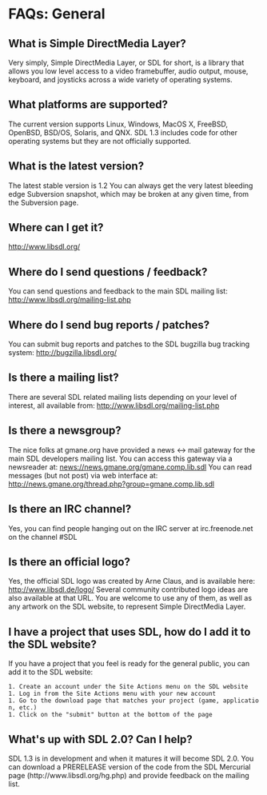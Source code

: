 = FAQs: General =


== What is Simple DirectMedia Layer? ==
Very simply, Simple DirectMedia Layer, or SDL for short, is a library that allows you low level access to a video framebuffer, audio output, mouse, keyboard, and joysticks across a wide variety of operating systems. 

== What platforms are supported? ==
The current version supports Linux, Windows, MacOS X, FreeBSD, OpenBSD, BSD/OS, Solaris, and QNX.
SDL 1.3 includes code for other operating systems but they are not officially supported.

== What is the latest version? ==
The latest stable version is 1.2 You can always get the very latest bleeding edge Subversion snapshot, which may be broken at any given time, from the Subversion page.

== Where can I get it? ==
http://www.libsdl.org/

== Where do I send questions / feedback? ==
You can send questions and feedback to the main SDL mailing list: http://www.libsdl.org/mailing-list.php

== Where do I send bug reports / patches? ==
You can submit bug reports and patches to the SDL bugzilla bug tracking system: http://bugzilla.libsdl.org/

== Is there a mailing list? ==
There are several SDL related mailing lists depending on your level of interest, all available from: http://www.libsdl.org/mailing-list.php

== Is there a newsgroup? ==
The nice folks at gmane.org have provided a news <-> mail gateway for the main SDL developers mailing list. You can access this gateway via a newsreader at: news://news.gmane.org/gmane.comp.lib.sdl You can read messages (but not post) via web interface at: http://news.gmane.org/thread.php?group=gmane.comp.lib.sdl

== Is there an IRC channel? ==
Yes, you can find people hanging out on the IRC server at irc.freenode.net on the channel #SDL

== Is there an official logo? ==
Yes, the official SDL logo was created by Arne Claus, and is available here: http://www.libsdl.de/logo/ Several community contributed logo ideas are also available at that URL. You are welcome to use any of them, as well as any artwork on the SDL website, to represent Simple DirectMedia Layer.

== I have a project that uses SDL, how do I add it to the SDL website? ==
If you have a project that you feel is ready for the general public, you can add it to the SDL website:

 1. Create an account under the Site Actions menu on the SDL website
 1. Log in from the Site Actions menu with your new account
 1. Go to the download page that matches your project (game, application, etc.)
 1. Click on the "submit" button at the bottom of the page

== What's up with SDL 2.0? Can I help? ==
SDL 1.3 is in development and when it matures it will become SDL 2.0. You can download a PRERELEASE version of the code from the SDL Mercurial page (http://www.libsdl.org/hg.php) and provide feedback on the mailing list.
